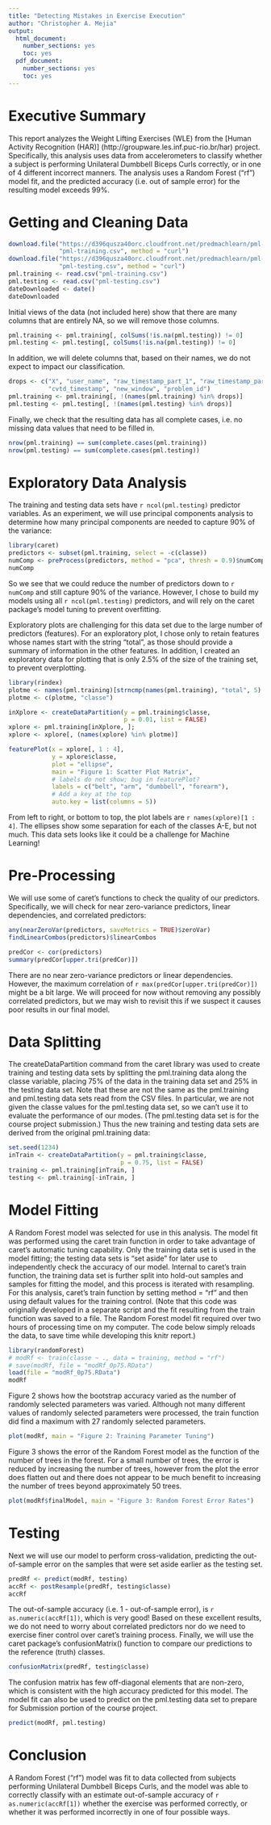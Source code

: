 ```yaml
---
title: "Detecting Mistakes in Exercise Execution"
author: "Christopher A. Mejia"
output:
  html_document:
    number_sections: yes
    toc: yes
  pdf_document:
    number_sections: yes
    toc: yes
---
```


Executive Summary
=================

This report analyzes the Weight Lifting Exercises (WLE) from the [Human Activity Recognition (HAR)] (http://groupware.les.inf.puc-rio.br/har) project.  Specifically, this analysis uses data from accelerometers to classify whether a subject is performing Unilateral Dumbbell Biceps Curls correctly, or in one of 4 different incorrect manners.  The analysis uses a Random Forest ("rf") model fit, and the predicted accuracy (i.e. out of sample error) for the resulting model exceeds 99%.

Getting and Cleaning Data
=========================

```r
download.file("https://d396qusza40orc.cloudfront.net/predmachlearn/pml-training.csv",
              "pml-training.csv", method = "curl")
download.file("https://d396qusza40orc.cloudfront.net/predmachlearn/pml-testing.csv",
              "pml-testing.csv", method = "curl")
pml.training <- read.csv("pml-training.csv")
pml.testing <- read.csv("pml-testing.csv")
dateDownloaded <- date()
dateDownloaded
```

Initial views of the data (not included here) show that there are many columns that are entirely NA, so we will remove those columns.

```r
pml.training <- pml.training[, colSums(!is.na(pml.testing)) != 0]
pml.testing <- pml.testing[, colSums(!is.na(pml.testing)) != 0]
```

In addition, we will delete columns that, based on their names, we do not expect to impact our classification.

```r
drops <- c("X", "user_name", "raw_timestamp_part_1", "raw_timestamp_part_2",
           "cvtd_timestamp", "new_window", "problem_id")
pml.training <- pml.training[, !(names(pml.training) %in% drops)]
pml.testing <- pml.testing[, !(names(pml.testing) %in% drops)]
```

Finally, we check that the resulting data has all complete cases, i.e. no missing data values that need to be filled in.

```r
nrow(pml.training) == sum(complete.cases(pml.training))
nrow(pml.testing) == sum(complete.cases(pml.testing))
```

Exploratory Data Analysis
=========================

The training and testing data sets have `r ncol(pml.testing)` predictor variables.  As an experiment, we will use principal components analysis to determine how many principal components are needed to capture 90% of the variance:

```r
library(caret)
predictors <- subset(pml.training, select = -c(classe))
numComp <- preProcess(predictors, method = "pca", thresh = 0.9)$numComp
numComp
```

So we see that we could reduce the number of predictors down to `r numComp` and still capture 90% of the variance.  However, I chose to build my models using all `r ncol(pml.testing)` predictors, and will rely on the caret package's model tuning to prevent overfitting.

Exploratory plots are challenging for this data set due to the large number of predictors (features). For an exploratory plot, I chose only to retain features whose names start with the string "total", as those should provide a summary of information in the other features.  In addition, I created an exploratory data for plotting that is only 2.5% of the size of the training set, to prevent overplotting.

```r
library(rindex)
plotme <- names(pml.training)[strncmp(names(pml.training), "total", 5) == 0]
plotme <- c(plotme, "classe")

inXplore <- createDataPartition(y = pml.training$classe,
                                p = 0.01, list = FALSE)
xplore <- pml.training[inXplore, ];
xplore <- xplore[, (names(xplore) %in% plotme)]

featurePlot(x = xplore[, 1 : 4],
            y = xplore$classe,
            plot = "ellipse",
            main = "Figure 1: Scatter Plot Matrix",
            # labels do not show; bug in featurePlot?
            labels = c("belt", "arm", "dumbbell", "forearm"),
            # Add a key at the top
            auto.key = list(columns = 5))
```

From left to right, or bottom to top, the plot labels are `r names(xplore)[1 : 4]`.  The ellipses show some separation for each of the classes A-E, but not much.  This data sets looks like it could be a challenge for Machine Learning!

Pre-Processing
==============

We will use some of caret's functions to check the quality of our predictors.  Specifically, we will check for near zero-variance predictors, linear dependencies, and correlated predictors:

```r
any(nearZeroVar(predictors, saveMetrics = TRUE)$zeroVar)
findLinearCombos(predictors)$linearCombos

predCor <- cor(predictors)
summary(predCor[upper.tri(predCor)])
```

There are no near zero-variance predictors or linear dependencies.  However, the maximum correlation of `r max(predCor[upper.tri(predCor)])` might be a bit large.  We will proceed for now without removing any possibly correlated predictors, but we may wish to revisit this if we suspect it causes poor results in our final model.


Data Splitting
==============

The createDataPartition command from the caret library was used to create training and testing data sets by splitting the pml.training data along the classe variable, placing 75% of the data in the training data set and 25% in the testing data set.  Note that these are not the same as the pml.training and pml.testing data sets read from the CSV files.  In particular, we are not given the classe values for the pml.testing data set, so we can't use it to evaluate the performance of our modes.  (The pml.testing data set is for the course project submission.)  Thus the new training and testing data sets are derived from the original pml.training data:

```r
set.seed(1234)
inTrain <- createDataPartition(y = pml.training$classe,
                               p = 0.75, list = FALSE)
training <- pml.training[inTrain, ]
testing <- pml.training[-inTrain, ]
```


Model Fitting
=============

A Random Forest model was selected for use in this analysis.  The model fit was performed using the caret train function in order to take advantage of caret's automatic tuning capability.  Only the training data set is used in the model fitting; the testing data sets is "set aside" for later use to independently check the accuracy of our model.  Internal to caret's train function, the training data set is further split into hold-out samples and samples for fitting the model, and this process is iterated with resampling.  For this analysis, caret's train function by setting method = "rf" and then using default values for the training control.  (Note that this code was originally developed in a separate script and the fit resulting from the train function was saved to a file.  The Random Forest model fit required over two hours of processing time on my computer.  The code below simply reloads the data, to save time while developing this knitr report.)

```r
library(randomForest)
# modRf <- train(classe ~ ., data = training, method = "rf")
# save(modRf, file = "modRf_0p75.RData")
load(file = "modRf_0p75.RData")
modRf
```

Figure 2 shows how the bootstrap accuracy varied as the number of randomly selected parameters was varied.  Although not many different values of randomly selected parameters were processed, the train function did find a maximum with 27 randomly selected parameters.

```r
plot(modRf, main = "Figure 2: Training Parameter Tuning")
```

Figure 3 shows the error of the Random Forest model as the function of the number of trees in the forest.  For a small number of trees, the error is reduced by increasing the number of trees, however from the plot the error does flatten out and there does not appear to be much benefit to increasing the number of trees beyond approximately 50 trees.

```r
plot(modRf$finalModel, main = "Figure 3: Random Forest Error Rates")
```

Testing
=======

Next we will use our model to perform cross-validation, predicting the out-of-sample error on the samples that were set aside earlier as the testing set.

```r
predRf <- predict(modRf, testing)
accRf <- postResample(predRf, testing$classe)
accRf
```

The out-of-sample accuracy (i.e. 1 - out-of-sample error), is `r as.numeric(accRf[1])`, which is very good!  Based on these excellent results, we do not need to worry about correlated predictors nor do we need to exercise finer control over caret's training process.  Finally, we will use the caret package's confusionMatrix() function to compare our predictions to the reference (truth) classes.

```r
confusionMatrix(predRf, testing$classe)
```

The confusion matrix has few off-diagonal elements that are non-zero, which is consistent with the high accuracy predicted for this model.  The model fit can also be used to predict on the pml.testing data set to prepare for Submission portion of the course project.

```r
predict(modRf, pml.testing)
```

  
Conclusion
==========

A Random Forest ("rf") model was fit to data collected from subjects performing Unilateral Dumbbell Biceps Curls, and the model was able to correctly classify with an estimate out-of-sample accuracy of `r as.numeric(accRf[1])` whether the exercise was performed correctly, or whether it was performed incorrectly in one of four possible ways. 
